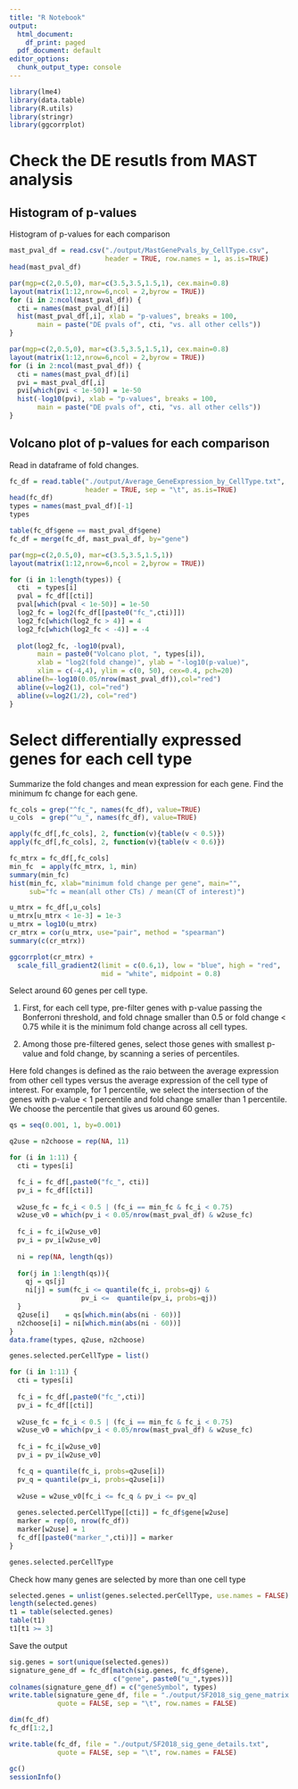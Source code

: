 ```yaml
---
title: "R Notebook"
output:
  html_document:
    df_print: paged
  pdf_document: default
editor_options: 
  chunk_output_type: console
---
```


```r
library(lme4)
library(data.table)
library(R.utils)
library(stringr)
library(ggcorrplot)
```

# Check the DE resutls from MAST analysis

## Histogram of p-values

Histogram of p-values for each comparison
```r
mast_pval_df = read.csv("./output/MastGenePvals_by_CellType.csv", 
                        header = TRUE, row.names = 1, as.is=TRUE)
head(mast_pval_df)

par(mgp=c(2,0.5,0), mar=c(3.5,3.5,1.5,1), cex.main=0.8)
layout(matrix(1:12,nrow=6,ncol = 2,byrow = TRUE))
for (i in 2:ncol(mast_pval_df)) {
  cti = names(mast_pval_df)[i]
  hist(mast_pval_df[,i], xlab = "p-values", breaks = 100, 
       main = paste("DE pvals of", cti, "vs. all other cells"))
}

par(mgp=c(2,0.5,0), mar=c(3.5,3.5,1.5,1), cex.main=0.8)
layout(matrix(1:12,nrow=6,ncol = 2,byrow = TRUE))
for (i in 2:ncol(mast_pval_df)) {
  cti = names(mast_pval_df)[i]
  pvi = mast_pval_df[,i]
  pvi[which(pvi < 1e-50)] = 1e-50
  hist(-log10(pvi), xlab = "p-values", breaks = 100, 
       main = paste("DE pvals of", cti, "vs. all other cells"))
}
```

## Volcano plot of p-values for each comparison

Read in dataframe of fold changes.
```r
fc_df = read.table("./output/Average_GeneExpression_by_CellType.txt", 
                   header = TRUE, sep = "\t", as.is=TRUE)
head(fc_df)
types = names(mast_pval_df)[-1]
types

table(fc_df$gene == mast_pval_df$gene)
fc_df = merge(fc_df, mast_pval_df, by="gene")
```

```r
par(mgp=c(2,0.5,0), mar=c(3.5,3.5,1.5,1))
layout(matrix(1:12,nrow=6,ncol = 2,byrow = TRUE))

for (i in 1:length(types)) {
  cti  = types[i]
  pval = fc_df[[cti]]
  pval[which(pval < 1e-50)] = 1e-50
  log2_fc = log2(fc_df[[paste0("fc_",cti)]])
  log2_fc[which(log2_fc > 4)] = 4
  log2_fc[which(log2_fc < -4)] = -4
  
  plot(log2_fc, -log10(pval), 
       main = paste0("Volcano plot, ", types[i]), 
       xlab = "log2(fold change)", ylab = "-log10(p-value)", 
       xlim = c(-4,4), ylim = c(0, 50), cex=0.4, pch=20)
  abline(h=-log10(0.05/nrow(mast_pval_df)),col="red")
  abline(v=log2(1), col="red")
  abline(v=log2(1/2), col="red")
}
```

# Select differentially expressed genes for each cell type

Summarize the fold changes and mean expression for each gene. Find the minimum fc change for each gene. 

```r
fc_cols = grep("^fc_", names(fc_df), value=TRUE)
u_cols  = grep("^u_", names(fc_df), value=TRUE)

apply(fc_df[,fc_cols], 2, function(v){table(v < 0.5)})
apply(fc_df[,fc_cols], 2, function(v){table(v < 0.6)})

fc_mtrx = fc_df[,fc_cols]
min_fc  = apply(fc_mtrx, 1, min)
summary(min_fc)
hist(min_fc, xlab="minimum fold change per gene", main="", 
     sub="fc = mean(all other CTs) / mean(CT of interest)")

u_mtrx = fc_df[,u_cols]
u_mtrx[u_mtrx < 1e-3] = 1e-3
u_mtrx = log10(u_mtrx)
cr_mtrx = cor(u_mtrx, use="pair", method = "spearman")
summary(c(cr_mtrx))

ggcorrplot(cr_mtrx) + 
  scale_fill_gradient2(limit = c(0.6,1), low = "blue", high = "red", 
                       mid = "white", midpoint = 0.8)
```

Select around 60 genes per cell type. 

1. First, for each cell type, pre-filter genes with p-value passing the Bonferroni threshold, and fold chnage smaller than 0.5 or fold change < 0.75 while it is the minimum fold change across all cell types. 

2. Among those pre-filtered genes, select those genes with smallest p-value and fold change, by scanning a series of percentiles. 

Here fold changes is defined as the raio between the average expression from other cell types versus the average expression of the cell type of interest. For example, for 1 percentile, we select the intersection of the genes with p-value < 1 percentile and fold change smaller than 1 percentile. We choose  the percentile that gives us around 60 genes. 

```r
qs = seq(0.001, 1, by=0.001)

q2use = n2choose = rep(NA, 11)

for (i in 1:11) {
  cti = types[i]

  fc_i = fc_df[,paste0("fc_", cti)]
  pv_i = fc_df[[cti]]
  
  w2use_fc = fc_i < 0.5 | (fc_i == min_fc & fc_i < 0.75)
  w2use_v0 = which(pv_i < 0.05/nrow(mast_pval_df) & w2use_fc)
  
  fc_i = fc_i[w2use_v0]
  pv_i = pv_i[w2use_v0]
  
  ni = rep(NA, length(qs))
  
  for(j in 1:length(qs)){
    qj = qs[j]
    ni[j] = sum(fc_i <= quantile(fc_i, probs=qj) & 
                  pv_i <=  quantile(pv_i, probs=qj))
  }
  q2use[i]    = qs[which.min(abs(ni - 60))]
  n2choose[i] = ni[which.min(abs(ni - 60))]
}
data.frame(types, q2use, n2choose)
```

```r
genes.selected.perCellType = list()

for (i in 1:11) {
  cti = types[i]
  
  fc_i = fc_df[,paste0("fc_",cti)]
  pv_i = fc_df[[cti]]
  
  w2use_fc = fc_i < 0.5 | (fc_i == min_fc & fc_i < 0.75)
  w2use_v0 = which(pv_i < 0.05/nrow(mast_pval_df) & w2use_fc)
  
  fc_i = fc_i[w2use_v0]
  pv_i = pv_i[w2use_v0]

  fc_q = quantile(fc_i, probs=q2use[i])
  pv_q = quantile(pv_i, probs=q2use[i])
  
  w2use = w2use_v0[fc_i <= fc_q & pv_i <= pv_q]
  
  genes.selected.perCellType[[cti]] = fc_df$gene[w2use]
  marker = rep(0, nrow(fc_df))
  marker[w2use] = 1
  fc_df[[paste0("marker_",cti)]] = marker
}

genes.selected.perCellType

```

Check how many genes are selected by more than one cell type
```r
selected.genes = unlist(genes.selected.perCellType, use.names = FALSE) 
length(selected.genes)
t1 = table(selected.genes)
table(t1)
t1[t1 >= 3]
```

Save the output  
```r
sig.genes = sort(unique(selected.genes))
signature_gene_df = fc_df[match(sig.genes, fc_df$gene), 
                          c("gene", paste0("u_",types))]
colnames(signature_gene_df) = c("geneSymbol", types)
write.table(signature_gene_df, file = "./output/SF2018_sig_gene_matrix.txt", 
            quote = FALSE, sep = "\t", row.names = FALSE)

dim(fc_df)
fc_df[1:2,]

write.table(fc_df, file = "./output/SF2018_sig_gene_details.txt", 
            quote = FALSE, sep = "\t", row.names = FALSE)

```


```r
gc()
sessionInfo()
```
